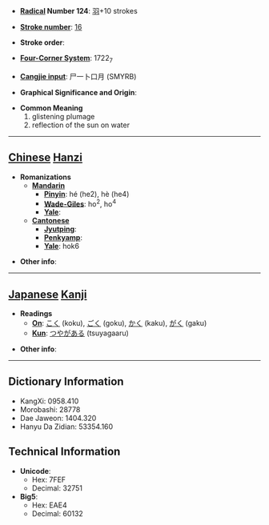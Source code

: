 * '''[[Wiktionary:Chinese radical index| Radical]] Number 124''': [[Wiktionary:Chinese radical index 羽|羽]]+10 strokes

* '''[[Wiktionary:Chinese total strokes index|Stroke number]]''': [[Wiktionary:Chinese total strokes index 16|16]]

* '''Stroke order''': 

* '''[[Wiktionary:Chinese four corner index|Four-Corner System]]''': 1722<sub>7</sub>

* '''[[Wiktionary:Chinese Cangjie index|Cangjie input]]''': 尸一卜口月 (SMYRB)

* '''Graphical Significance and Origin''': 

* '''Common Meaning'''
*#glistening plumage
*# reflection of the sun on water


----

== [[Chinese]] [[Hanzi]] ==

* '''Romanizations'''
** '''[[Mandarin]]'''
*** '''[[Pinyin]]''': hé (he2), hè (he4)
*** '''[[Wade-Giles]]''': ho<sup>2</sup>, ho<sup>4</sup>
*** '''[[Yale]]''': 
** '''[[Cantonese]]'''
*** '''[[Jyutping]]''':
*** '''[[Penkyamp]]''': 
*** '''[[Yale]]''': hok6

* '''Other info''': 

----

== [[Japanese]] [[Kanji]] ==

* '''Readings'''
** '''[[On]]''': [[こく]] (koku), [[ごく]] (goku), [[かく]] (kaku), [[がく]] (gaku)
** '''[[Kun]]''': [[つやがある]] (tsuyagaaru)

* '''Other info''':  

----

== Dictionary Information ==

* KangXi: 0958.410
* Morobashi: 28778
* Dae Jaweon: 1404.320
* Hanyu Da Zidian: 53354.160

== Technical Information ==

* '''Unicode''':
** Hex: 7FEF
** Decimal: 32751
* '''Big5''':
** Hex: EAE4
** Decimal: 60132